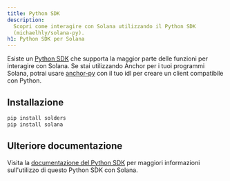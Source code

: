 ```yaml
---
title: Python SDK
description:
  Scopri come interagire con Solana utilizzando il Python SDK
  (michaelhly/solana-py).
h1: Python SDK per Solana
---
```


Esiste un [Python SDK](https://github.com/michaelhly/solana-py) che supporta la
maggior parte delle funzioni per interagire con Solana. Se stai utilizzando
Anchor per i tuoi programmi Solana, potrai usare
[anchor-py](https://github.com/kevinheavey/anchorpy) con il tuo idl per creare
un client compatibile con Python.

## Installazione

```bash title="Terminal"
pip install solders
pip install solana
```

## Ulteriore documentazione

Visita la
[documentazione del Python SDK](https://github.com/michaelhly/solana-py?tab=readme-ov-file#general-usage)
per maggiori informazioni sull'utilizzo di questo Python SDK con Solana.

